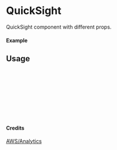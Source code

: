 
<Meta of={QuickSight} title="AWS/Analytics/QuickSight" />

# QuickSight

QuickSight component with different props.

#### Example

<Canvas of={QuickSight.Primary} />

## Usage

```ts
import { QuickSight } from "yadl-ui";

const Example = () => {
  return (
      <QuickSight />
  );
};

export default Example;
```

#### Credits
[AWS/Analytics](https://aws-icons.com/)
